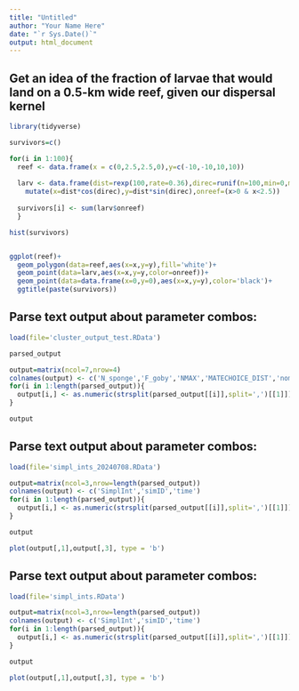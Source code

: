 ```yaml
---
title: "Untitled"
author: "Your Name Here"
date: "`r Sys.Date()`"
output: html_document
---
```


## Get an idea of the fraction of larvae that would land on a 0.5-km wide reef, given our dispersal kernel
```r
library(tidyverse)

survivors=c()

for(i in 1:100){
  reef <- data.frame(x = c(0,2.5,2.5,0),y=c(-10,-10,10,10))
  
  larv <- data.frame(dist=rexp(100,rate=0.36),direc=runif(n=100,min=0,max=2*pi)) %>%
    mutate(x=dist*cos(direc),y=dist*sin(direc),onreef=(x>0 & x<2.5))
  
  survivors[i] <- sum(larv$onreef)
  }

hist(survivors)


ggplot(reef)+
  geom_polygon(data=reef,aes(x=x,y=y),fill='white')+
  geom_point(data=larv,aes(x=x,y=y,color=onreef))+
  geom_point(data=data.frame(x=0,y=0),aes(x=x,y=y),color='black')+
  ggtitle(paste(survivors))

```


## Parse text output about parameter combos:
```r
load(file='cluster_output_test.RData')

parsed_output

output=matrix(ncol=7,nrow=4)
colnames(output) <- c('N_sponge','F_goby','NMAX','MATECHOICE_DIST','nomate','popsize','time')
for(i in 1:length(parsed_output)){
  output[i,] <- as.numeric(strsplit(parsed_output[[i]],split=',')[[1]])
}

output
```

## Parse text output about parameter combos:
```r
load(file='simpl_ints_20240708.RData')

output=matrix(ncol=3,nrow=length(parsed_output))
colnames(output) <- c('SimplInt','simID','time')
for(i in 1:length(parsed_output)){
  output[i,] <- as.numeric(strsplit(parsed_output[[i]],split=',')[[1]])
}

output

plot(output[,1],output[,3], type = 'b')
```

## Parse text output about parameter combos:
```r
load(file='simpl_ints.RData')

output=matrix(ncol=3,nrow=length(parsed_output))
colnames(output) <- c('SimplInt','simID','time')
for(i in 1:length(parsed_output)){
  output[i,] <- as.numeric(strsplit(parsed_output[[i]],split=',')[[1]])
}

output

plot(output[,1],output[,3], type = 'b')
```


